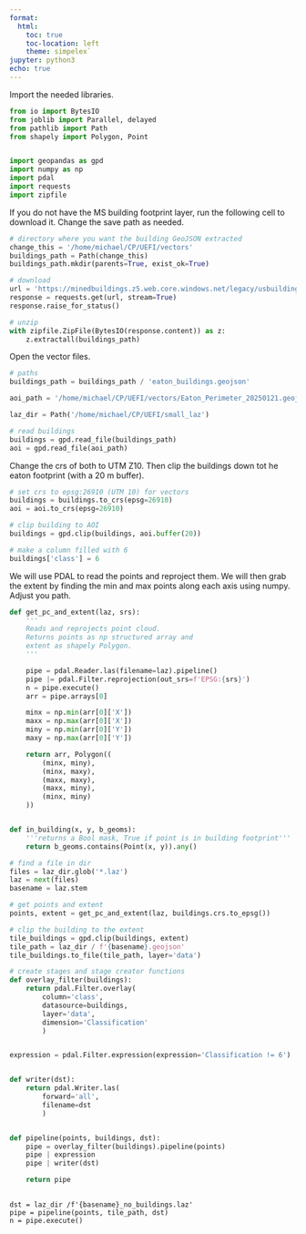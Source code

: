```yaml
---
format:
  html:
    toc: true
    toc-location: left
    theme: simpelex`
jupyter: python3
echo: true
---
```



Import the needed libraries.

```python
from io import BytesIO
from joblib import Parallel, delayed
from pathlib import Path
from shapely import Polygon, Point


import geopandas as gpd
import numpy as np
import pdal
import requests
import zipfile
```

If you do not have the MS building footprint layer, run the following cell to download it.  Change the save path as needed.

``` python
# directory where you want the building GeoJSON extracted
change_this = '/home/michael/CP/UEFI/vectors'
buildings_path = Path(change_this)
buildings_path.mkdir(parents=True, exist_ok=True)
```

```python
# download
url = 'https://minedbuildings.z5.web.core.windows.net/legacy/usbuildings-v2/California.geojson.zip'
response = requests.get(url, stream=True)
response.raise_for_status()

# unzip
with zipfile.ZipFile(BytesIO(response.content)) as z:
    z.extractall(buildings_path)

```

Open the vector files.

```python
# paths
buildings_path = buildings_path / 'eaton_buildings.geojson'

aoi_path = '/home/michael/CP/UEFI/vectors/Eaton_Perimeter_20250121.geojson'

laz_dir = Path('/home/michael/CP/UEFI/small_laz')

# read buildings
buildings = gpd.read_file(buildings_path)
aoi = gpd.read_file(aoi_path)

```

Change the crs of both to UTM Z10. Then clip the buildings down tot he eaton footprint (with a 20 m buffer).

``` python

# set crs to epsg:26910 (UTM 10) for vectors 
buildings = buildings.to_crs(epsg=26910)
aoi = aoi.to_crs(epsg=26910)

# clip building to AOI
buildings = gpd.clip(buildings, aoi.buffer(20))

# make a column filled with 6
buildings['class'] = 6

```

We will use PDAL to read the points and reproject them. We will then grab the extent by finding the min and max points along each axis using numpy.
Adjust you path.

```python

def get_pc_and_extent(laz, srs):
    '''
    Reads and reprojects point cloud.
    Returns points as np structured array and
    extent as shapely Polygon.
    '''

    pipe = pdal.Reader.las(filename=laz).pipeline()
    pipe |= pdal.Filter.reprojection(out_srs=f'EPSG:{srs}')
    n = pipe.execute()
    arr = pipe.arrays[0]

    minx = np.min(arr[0]['X'])
    maxx = np.max(arr[0]['X'])
    miny = np.min(arr[0]['Y'])
    maxy = np.max(arr[0]['Y'])

    return arr, Polygon((
        (minx, miny),
        (minx, maxy),
        (maxx, maxy),
        (maxx, miny),
        (minx, miny)
    )) 


def in_building(x, y, b_geoms):
    '''returns a Bool mask, True if point is in building footprint'''
    return b_geoms.contains(Point(x, y)).any()

```


```python
# find a file in dir
files = laz_dir.glob('*.laz')
laz = next(files)
basename = laz.stem

# get points and extent
points, extent = get_pc_and_extent(laz, buildings.crs.to_epsg())
```

```python
# clip the building to the extent
tile_buildings = gpd.clip(buildings, extent)
tile_path = laz_dir / f'{basename}.geojson'
tile_buildings.to_file(tile_path, layer='data')
```


```python
# create stages and stage creator functions
def overlay_filter(buildings):
    return pdal.Filter.overlay(
        column='class',
        datasource=buildings,
        layer='data',
        dimension='Classification'
        )


expression = pdal.Filter.expression(expression='Classification != 6')


def writer(dst):
    return pdal.Writer.las(
        forward='all',
        filename=dst
        )


def pipeline(points, buildings, dst):
    pipe = overlay_filter(buildings).pipeline(points)
    pipe | expression
    pipe | writer(dst)

    return pipe
    
```


```
dst = laz_dir /f'{basename}_no_buildings.laz'
pipe = pipeline(points, tile_path, dst)
n = pipe.execute()

```




